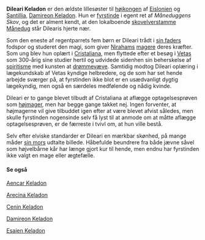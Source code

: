 {{title:Dileari Keladon}}
{{author:Laura Holmegaard}}
{{timestamp:2015-03-02T21:37:45Z}}
{{copyright:Dileari Keladon}}
'''Dileari Keladon''' er den ældste lillesøster til [[højkonge|højkongen]] af [[Eislonien]] og [[Santillia]], [[Damireon Keladon]]. Hun er [[fyrstinde]] i egent ret af ''Måneduggens Skov'', og det er alment kendt, at den lokalboende [[skovelver|skovelverstamme]] [[Månedug]] står Dilearis hjerte nær.

Som den eneste af regentparrets fem børn er Dileari trådt i [[Aencar Keladon|sin faders]] fodspor og studeret den magi, som giver [[Niraham|Nirahams]] [[mager|magere]] deres kræfter. Som ung blev hun oplært i [[Cristaliana]], men flyttede efter et besøg i [[Vetas]] som 300-årig sine studier hertil og udvidede sidenhen sin beherskelse af [[spiritisme]] med kunsten at [[drømmevæver|drømmevæve]]. Samtidig modtog Dileari oplæring i lægekundskab af Vetas kyndige helbredere, og de som har set hende arbejde sværger på, at fyrstinden ikke blot er en usædvanligt dygtig lægekyndig, men også en særdeles medfølende og nådig kvinde.

Dileari er to gange blevet tilbudt af Cristaliana at aflægge optagelsesprøven som [[højmager]], men har begge gange takket nej. Ingen forventer, at højmagerne vil give tilbuddet igen efter at være blevet afvist således, men skulle fyrstinden nogensinde selv få lyst til at anmode om at måtte aflægge optagelsesprøven, er de færreste i tvivl om, at hun ville bestå.

Selv efter elviske standarder er Dileari en mærkbar skønhed, på mange måder [[Anarzee Løvdanser|sin mors]] udtalte billede. Håbefulde beundrere fra både jævne såvel som højvelbårne kår har længe gjort kur til hende, men endnu har fyrstinden ikke valgt en mage eller ægtefælle.

==== Se også ====
[[Aencar Keladon]]

[[Arecina Keladon]]

[[Cenin Keladon]]

[[Damireon Keladon]]

[[Esaien Keladon]]